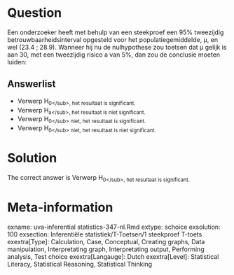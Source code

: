 Question
========

Een onderzoeker heeft met behulp van een steekproef een 95% tweezijdig betrouwbaarheidsinterval opgesteld voor het populatiegemiddelde, µ, en wel (23.4 ; 28.9). Wanneer hij nu de nulhypothese zou toetsen dat µ gelijk is aan 30, met een tweezijdig risico a van 5%, dan zou de conclusie moeten luiden: 

Answerlist
----------
* Verwerp H<sub>0<\/sub>, het resultaat is significant.
* Verwerp H<sub>a<\/sub>, het resultaat is niet significant.
* Verwerp H<sub>0<\/sub> niet, het resultaat is significant.
* Verwerp H<sub>0<\/sub> niet, het resultaat is niet significant.

Solution
========

The correct answer is  Verwerp H<sub>0<\/sub>, het resultaat is significant. 

Meta-information
================
exname: uva-inferential statistics-347-nl.Rmd 
extype: schoice 
exsolution: 100 
exsection: Inferentiële statistiek/T-Toetsen/1 steekproef T-toets
exextra[Type]: Calculation, Case, Conceptual, Creating graphs, Data manipulation, Interpretating graph, Interpretating output, Performing analysis, Test choice 
exextra[Langauge]: Dutch 
exextra[Level]: Statistical Literacy, Statistical Reasoning, Statistical Thinking 
